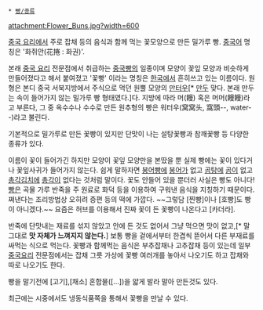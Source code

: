  * [[빵/종류]]

attachment:Flower_Buns.jpg?width=600

[[중국 요리]]에서 주로 잡채 등의 음식과 함께 먹는 꽃모양으로 만든 밀가루 빵. [[중국어]] 명칭은 '화쥐안(花捲 : 화권)'. 

본래 [[중국 요리]] 전문점에서 취급하는 [[중국]]빵의 일종이며 모양이 꽃잎 모양과 비슷하게 만들어졌다고 해서 붙여졌고 '꽃빵' 이라는 명칭은 [[한국]]에서 흔히쓰고 있는 이름이다. 원형은 본디 중국 서북지방에서 주식으로 먹던 원뿔 모양의 [[만터우]][* [[만두]] 맞다. 본래 만두는 속이 들어가지 않는 밀가루 빵 형태였다.]다. 지방에 따라 머(饅) 혹은 머머(饅饅)라고 부른다, 그 중 옥수수나 수수로 만든 원추형의 빵은 워터우(窝窝头, 窩頭--, water--)라고 불린다.

기본적으로 밀가루로 만든 꽃빵이 있지만 단맛이 나는 설탕꽃빵과 참깨꽃빵 등 다양한 종류가 있다. 

이름이 꽃이 들어가긴 하지만 모양이 꽃잎 모양만을 본땄을 뿐 실제 빵에는 꽃이 있다거나 꽃잎사귀가 들어가지 않는다. 쉽게 말하자면 [[붕어빵]]에 [[붕어]]가 없고 [[곰탕]]에 [[곰]]이 없고 [[총각김치]]에 [[총각]]이 없다는 것처럼 말이다. 꽃도 안들어 있을 뿐더러 사실은 빵도 아니다! [[빵]]은 곡물 가루 반죽을 주 원료로 화덕 등을 이용하여 구워낸 음식을 지칭하기 때문이다. 쪄낸다는 조리방법상 오히려 증편 등의 떡에 가깝다. ~~그렇담 [찐빵]이나 [호빵]도 빵이 아니겠다.~~ 요즘은 허브를 이용해서 진짜 꽃이 든 꽃빵이 나온다고 [카더라].

반죽에 단맛내는 재료를 섞지 않았고 안에 든 것도 없어서 그냥 먹으면 맛이 없고,[* 말 그대로 '''맛 자체가 느껴지지 않는다.'''] 보통 빵을 겉에서부터 한겹씩 뜯어서 다른 부재료를 싸먹는 식으로 먹는다. 꽃빵과 함께먹는 음식은 부추잡채나 고추잡채 등이 있는데 일부 [[중국요리]] 전문점에서는 잡채 그릇 가상에 꽃빵 여러개를 놓아서 나오기도 하고 잡채와 따로 나오기도 한다. 

빵을 말기전에 [고기],[채소] 혼합물([...])을 얇게 발라 말아 만든것도 있다.

최근에는 시중에서도 냉동식품쪽을 통해서 꽃빵을 만날 수 있다. 
